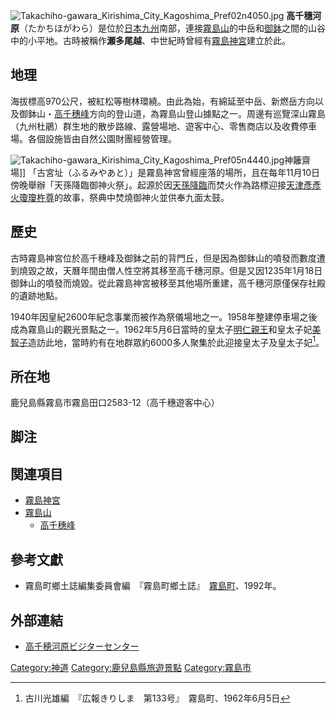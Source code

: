 {{Coord|31.8852902|130.8952007|source:GoogleMaps|display=title}}
[[File:Takachiho-gawara_Kirishima_City_Kagoshima_Pref02n4050.jpg|thumb]]
'''高千穗河原'''（たかちほがわら）是位於[[日本|日本]][[九州_(日本)|九州]]南部，連接[[霧島山|霧島山]]的中岳和[[御鉢|御鉢]]之間的山谷中的小平地。古時被稱作'''瀬多尾越'''、中世紀時曾經有[[霧島神宮|霧島神宮]]建立於此。

==地理==
海拔標高970公尺，被紅松等樹林環繞。由此為始，有綿延至中岳、新燃岳方向以及御鉢山・[[高千穗峰|高千穗峰]]方向的登山道，為霧島山登山據點之一。周邊有巡覽深山霧島（九州杜鵑）群生地的散步路線、露營場地、遊客中心、零售商店以及收費停車場。各個設施皆由自然公園財團經營管理。

[[File:Takachiho-gawara_Kirishima_City_Kagoshima_Pref05n4440.jpg|thumb]]神籬齋場]]
「古宮址（ふるみやあと）」是霧島神宮曾經座落的場所，且在每年11月10日傍晚舉辦「天孫降臨御神火祭」。起源於因[[天孫降臨|天孫降臨]]而焚火作為路標迎接[[天津彥彥火瓊瓊杵尊|天津彥彥火瓊瓊杵尊]]的故事，祭典中焚燒御神火並供奉九面太鼓。

==歷史==
古時霧島神宮位於高千穗峰及御鉢之前的背門丘，但是因為御鉢山的噴發而數度遭到燒毀之故，天曆年間由僧人性空將其移至高千穗河原。但是又因1235年1月18日御鉢山的噴發而燒毀。從此霧島神宮被移至其他場所重建，高千穗河原僅保存社殿的遺跡地點。

1940年因皇紀2600年紀念事業而被作為祭儀場地之一。1958年整建停車場之後成為霧島山的觀光景點之一。1962年5月6日當時的皇太子[[明仁|明仁]][[親王|親王]]和皇太子妃[[美智子_(上皇后)|美智子]]造訪此地，當時約有在地群眾約6000多人聚集於此迎接皇太子及皇太子妃<ref>古川光雄編　『広報きりしま　第133号』　霧島町、1962年6月5日</ref>。

==所在地==
鹿兒島縣霧島市霧島田口2583-12（高千穗遊客中心）

==脚注==
<references/>

==関連項目==
*[[霧島神宮|霧島神宮]]
*[[霧島山|霧島山]]
**[[高千穗峰|高千穗峰]]

==參考文獻==
*霧島町鄉土誌編集委員會編　『霧島町鄉土誌』　[[霧島町|霧島町]]、1992年。

==外部連結==
{{Commonscat|Takachiho-gawara}}
*[http://www4.synapse.ne.jp/visitor/ 高千穂河原ビジターセンター] {{Wayback|url=http://www4.synapse.ne.jp/visitor/ |date=20170907034457 }}

{{DEFAULTSORT:Takachiho Gawara}}
[[Category:神道|Category:神道]]
[[Category:鹿兒島縣旅遊景點|Category:鹿兒島縣旅遊景點]]
[[Category:霧島市|Category:霧島市]]
